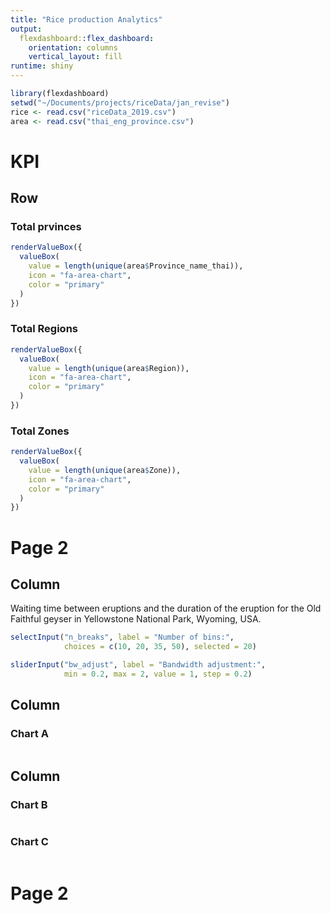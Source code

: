 ```yaml
---
title: "Rice production Analytics"
output: 
  flexdashboard::flex_dashboard:
    orientation: columns
    vertical_layout: fill
runtime: shiny
---
```


```r
library(flexdashboard)
setwd("~/Documents/projects/riceData/jan_revise")
rice <- read.csv("riceData_2019.csv")
area <- read.csv("thai_eng_province.csv")
```

KPI
=====================================  

Row
-----------------------------------------------------------------------

### Total prvinces {.value-box}
```r
renderValueBox({
  valueBox(
    value = length(unique(area$Province_name_thai)),
    icon = "fa-area-chart",
    color = "primary"
  )
})
```

### Total Regions {.value-box}
```r
renderValueBox({
  valueBox(
    value = length(unique(area$Region)),
    icon = "fa-area-chart",
    color = "primary"
  )
})
```


### Total Zones {.value-box}
```r
renderValueBox({
  valueBox(
    value = length(unique(area$Zone)),
    icon = "fa-area-chart",
    color = "primary"
  )
})
```



Page 2
=====================================  
Column {.sidebar}
-----------------------------------------------------------------------

Waiting time between eruptions and the duration of the eruption for the
Old Faithful geyser in Yellowstone National Park, Wyoming, USA.

```r
selectInput("n_breaks", label = "Number of bins:",
            choices = c(10, 20, 35, 50), selected = 20)

sliderInput("bw_adjust", label = "Bandwidth adjustment:",
            min = 0.2, max = 2, value = 1, step = 0.2)
```

Column {data-width=650}
-----------------------------------------------------------------------

### Chart A

```r

```

Column {data-width=350}
-----------------------------------------------------------------------

### Chart B

```r

```

### Chart C

```r

```

Page 2
=====================================  